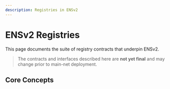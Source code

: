 ```yaml
---
description: Registries in ENSv2
---
```


# ENSv2 Registries

This page documents the suite of registry contracts that underpin ENSv2.

> The contracts and interfaces described here are **not yet final** and may
> change prior to main-net deployment.

## Core Concepts

```